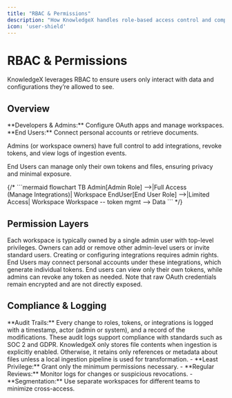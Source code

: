 ```yaml
---
title: "RBAC & Permissions"
description: "How KnowledgeX handles role-based access control and compliance."
icon: 'user-shield'
---
```


# RBAC & Permissions

<Callout type="info">
KnowledgeX leverages <Tooltip text="RBAC stands for Role-Based Access Control">RBAC</Tooltip> to ensure users only interact with data and configurations they’re allowed to see.
</Callout>

## Overview

<Steps>
  <Step icon="code">
    **Developers & Admins:** Configure OAuth apps and manage workspaces.
  </Step>
  <Step icon="user">
    **End Users:** Connect personal accounts or retrieve documents.
  </Step>
</Steps>

<Tabs>
  <Tab title="Admins">
    <p>
      Admins (or workspace owners) have full control to add integrations, revoke tokens, and view logs of ingestion events.
    </p>
  </Tab>
  <Tab title="End Users">
    <p>
      End Users can manage only their own tokens and files, ensuring privacy and minimal exposure.
    </p>
  </Tab>
</Tabs>
{/* 
```mermaid
  flowchart TB
    Admin[Admin Role] -->|Full Access<br>(Manage Integrations)| Workspace
    EndUser[End User Role] -->|Limited Access| Workspace
    Workspace -- token mgmt --> Data
``` */}

## Permission Layers

<AccordionGroup>
  <Accordion title="Workspace Ownership">
    Each workspace is typically owned by a single admin user with top-level privileges. Owners can add or remove other admin-level users or invite standard users.
  </Accordion>
  <Accordion title="Integration Ownership">
    Creating or configuring integrations requires admin rights. End Users may connect personal accounts under these integrations, which generate individual tokens.
  </Accordion>
  <Accordion title="Token-Level Access">
    End users can view only their own tokens, while admins can revoke any token as needed. Note that raw OAuth credentials remain encrypted and are not directly exposed.
  </Accordion>
</AccordionGroup>

## Compliance & Logging

<Warning>
    **Audit Trails:** Every change to roles, tokens, or integrations is logged with a timestamp, actor (admin or system), and a record of the modifications. These audit logs support compliance with standards such as SOC 2 and GDPR.
</Warning>

<CardGroup>
  <Card title="Data Minimization">
    KnowledgeX only stores file contents when ingestion is explicitly enabled. Otherwise, it retains only references or metadata about files unless a local ingestion pipeline is used for transformation.
  </Card>
  <Card title="Best Practices">
    - **Least Privilege:** Grant only the minimum permissions necessary.
    - **Regular Reviews:** Monitor logs for changes or suspicious revocations.
    - **Segmentation:** Use separate workspaces for different teams to minimize cross-access.
  </Card>
</CardGroup>

